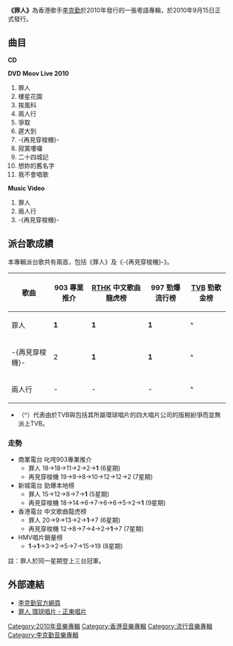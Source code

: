 '''《罪人》'''為香港歌手[[李克勤|李克勤]]於2010年發行的一張粵語專輯，於2010年9月15日正式發行。

{{Infobox Album
| Name = 罪人
| Original_name = 
| Type = 專輯
| Artist = [[李克勤|李克勤]]
| Cover =  Hacken Lee - Sinner.jpg
| Released = 2010年9月15日
| Recorded = <!--錄製日期-->
| Genre = [[粵語流行音樂|粵語流行]]、[[國語流行|中文流行]]
| Length = <!--歌曲總長度（時間）-->
| Label = [[環球唱片_(香港)|環球唱片]]
| Producer = <!--製作人-->
| Reviews = 
| Last album = [[Threesome_(專輯)|Threesome]]<br />（2009年）
| This album = '''罪人'''<br />（2010年）
| Next album = [[似曾相識_(國語專輯)|似曾相識]]<br />（2011年）
}}

==曲目==
'''CD'''
{{Tracklist
| collapsed = 
| headline = 
| font_size = 
| total_length = 

| all_writing = 
| all_music = 
| all_lyrics = 
| all_arranger = 
| all_producer = 
| all_except = 

| writing_credits = 
| music_credits = yes
| lyrics_credits = yes
| arranger_credits = yes
| producer_credits = yes
| extra_column = 
| longnote_column = 

| title1 = 罪人
| note1 = 
| longnote1 = 
| writer1 = 
| music1 = [[方炯鑌|方炯鑌]]
| lyrics1 = [[周博賢|周博賢]]
| arranger1 = [[Johnny_Yim|Johnny Yim]]
| producer1 = 周博賢
| extra1 = 
| length1 = 

| title2 = 樓星花園
| note2 = 
| longnote2 = 
| writer2 = 
| music2 = [[Cousin_Fung|Cousin Fung]]
| lyrics2 = 周博賢
| arranger2 = Cousin Fung
| producer2 = 周博賢
| extra2 = 
| length2 = 

| title3 = 對妳有話兒
| note3 = 
| longnote3 = 
| writer3 = 
| music3 = Cousin Fung
| lyrics3 = 周博賢
| arranger3 = Cousin Fung
| producer3 = 周博賢
| extra3 = 
| length3 = 

| title4 = 挨風科
| note4 = 
| longnote4 = 
| writer4 = 
| music4 = [[伍仲衡|伍仲衡]]
| lyrics4 = 周博賢
| arranger4 = [[Ted_Lo|Ted Lo]]<br>伍仲衡
| producer4 = 周博賢
| extra4 = 
| length4 = 

| title5 = 隱形俠
| note5 = 
| longnote5 = 
| writer5 = 
| music5 = 周博賢
| lyrics5 = 周博賢
| arranger5 = 周博賢
| producer5 = 周博賢
| extra5 = 
| length5 = 

| title6 = 兩人行
| note6 = 
| longnote6 = 
| writer6 = 
| music6 = [[Eric_Kwok|Eric Kwok]]
| lyrics6 = [[陳詠謙|陳詠謙]]
| arranger6 = Eric Kwok
| producer6 = Eric Kwok
| extra6 = 
| length6 = 

| title7 = 爭取
| note7 = 
| longnote7 = 
| writer7 = 
| music7 = Eric Kwok
| lyrics7 = 陳詠謙
| arranger7 = [[Will_Liu|Will Liu]]
| producer7 = Eric Kwok
| extra7 = 
| length7 = 

| title8 = 遲大到
| note8 = 
| longnote8 = 
| writer8 = 
| music8 = Eric Kwok
| lyrics8 = 陳詠謙
| arranger8 = Eric Kwok
| producer8 = Eric Kwok
| extra8 = 
| length8 = 

| title9 = 淡如水
| note9 = 
| longnote9 = 
| writer9 = 
| music9 = Eric Kwok
| lyrics9 = 陳詠謙
| arranger9 = Eric Kwok
| producer9 = Eric Kwok
| extra9 = 
| length9 = 

| title10 = -{再見穿梭機}-
| note10 = 
| longnote10 = 
| writer10 = 
| music10 = Eric Kwok
| lyrics10 = [[黃偉文|黃偉文]]
| arranger10 = Eric Kwok
| producer10 = Eric Kwok
| extra10 = 
| length10 = 
}}

'''DVD'''
'''Moov Live 2010'''
#罪人 
#樓星花園 
#挨風科 
#兩人行 
#爭取 
#遲大到 
#-{再見穿梭機}-
#寂寞嘍囉 
#二十四城記 
#想妳的舊名字 
#我不會唱歌

'''Music Video'''
#罪人
#兩人行
#-{再見穿梭機}-

==派台歌成績==
本專輯派台歌共有兩首，包括《罪人》及《-{再見穿梭機}-》。
{| class="wikitable"
|-
!歌曲||903 專業推介||[[RTHK|RTHK]] 中文歌曲龍虎榜||997 勁爆流行榜||[[TVB|TVB]] 勁歌金榜
|-
| 罪人 || '''1''' || '''1''' || '''1''' || ^
|-
| -{再見穿梭機}- || 2 || '''1''' || '''1''' || ^
|-
| 兩人行 || - || - || - || ^
|}

*（^）代表由於TVB與包括其所屬環球唱片的四大唱片公司的版稅紛爭而並無派上TVB。

=== 走勢 ===
*商業電台 叱咤903專業推介
**罪人 18->18->11->2->2->'''1''' (6星期)
**再見穿梭機 19->9->8->10->12->12->2 (7星期)
*新城電台 勁爆本地榜
**罪人 15->12->8->7->'''1''' (5星期)
**再見穿梭機 18->14->6->7->6->6->5->2->'''1''' (9星期)
*香港電台 中文歌曲龍虎榜
**罪人 20->9->13->2->'''1'''->7 (6星期)
**再見穿梭機 12->8->7->4->2->'''1'''->7 (7星期)
*HMV唱片銷量榜
** '''1'''->'''1'''->3->2->5->7->15->19 (8星期)
註：罪人於同一星期登上三台冠軍。

==外部連結==
*[https://web.archive.org/web/20050317051540/http://www.hackenleenet.com/ 李克勤官方網頁]
*[http://www.umg.com.hk/album/1011/detail 罪人  環球唱片 - 正東唱片] {{Wayback|url=http://www.umg.com.hk/album/1011/detail |date=20150419153516 }}
{{李克勤}}
[[Category:2010年音樂專輯|Category:2010年音樂專輯]]
[[Category:香港音樂專輯|Category:香港音樂專輯]]
[[Category:流行音樂專輯|Category:流行音樂專輯]]
[[Category:李克勤音樂專輯|Category:李克勤音樂專輯]]